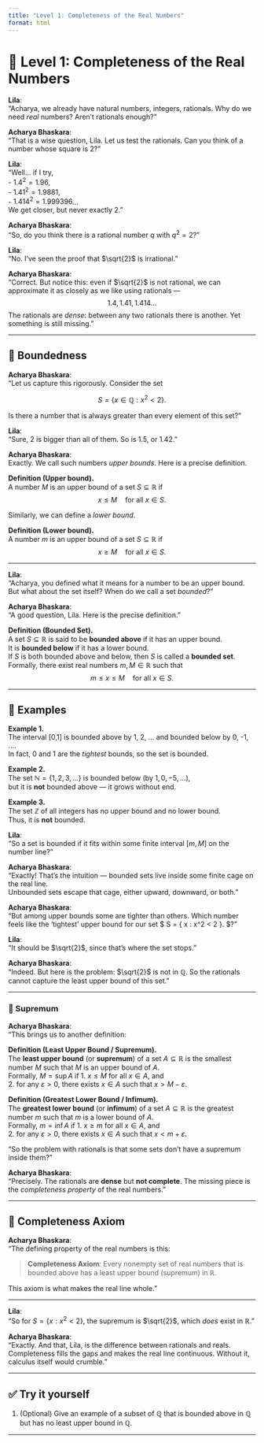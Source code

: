 ```yaml
---
title: "Level 1: Completeness of the Real Numbers"
format: html
---
```


# 🌊 Level 1: Completeness of the Real Numbers

**Lila**:  
“Acharya, we already have natural numbers, integers, rationals. Why do we need *real* numbers? Aren’t rationals enough?”

**Acharya Bhaskara**:  
“That is a wise question, Lila. Let us test the rationals. Can you think of a number whose square is 2?”

**Lila**:  
“Well… if I try,  
- $1.4^2 = 1.96$,  
- $1.41^2 = 1.9881$,  
- $1.414^2 = 1.999396$…  
We get closer, but never exactly 2.”

**Acharya Bhaskara**:  
“So, do you think there is a rational number $q$ with $q^2 = 2$?”

**Lila**:  
“No. I’ve seen the proof that $\sqrt{2}$ is irrational.”

**Acharya Bhaskara**:  
“Correct. But notice this: even if $\sqrt{2}$ is not rational, we can approximate it as closely as we like using rationals — $$1.4, 1.41, 1.414\ldots$$ The rationals are *dense*: between any two rationals there is another. Yet something is still missing.”

---

## 🔹 Boundedness

**Acharya Bhaskara**:  
“Let us capture this rigorously. Consider the set

$$
S = \{ x \in \mathbb{Q} : x^2 < 2 \}.
$$

Is there a number that is always greater than every element of this set?”

**Lila**:  
“Sure, 2 is bigger than all of them. So is 1.5, or 1.42.”

**Acharya Bhaskara**:  
Exactly. We call such numbers *upper bounds*. Here is a precise definition.

::: definition{#def:upper-bound}

**Definition (Upper bound).**  
A number $M$ is an upper bound of a set $S \subseteq \mathbb{R}$ if
$$
x \leq M \quad \text{for all } x \in S.
$$
:::

Similarly, we can define a *lower bound*.

::: definition{#def:lower-bound}

**Definition (Lower bound).**  
A number $m$ is an upper bound of a set $S \subseteq \mathbb{R}$ if
$$
x \geq M \quad \text{for all } x \in S.
$$
:::

---


**Lila**:  
“Acharya, you defined what it means for a number to be an upper bound. But what about the set itself? When do we call a set *bounded*?”

**Acharya Bhaskara**:  
“A good question, Lila. Here is the precise definition.”

::: definition{#def:bounded-set}
**Definition (Bounded Set).**  
A set $S \subseteq \mathbb{R}$ is said to be **bounded above** if it has an upper bound.  
It is **bounded below** if it has a lower bound.  
If $S$ is both bounded above and below, then $S$ is called a **bounded set**.  
Formally, there exist real numbers $m, M \in \mathbb{R}$ such that
$$
m \le x \le M \quad \text{for all } x \in S.
$$
:::

---

## 🔹 Examples

::: example
**Example 1.**  
The interval [0,1] is bounded above by 1, 2, $\ldots$ and bounded below by 0, -1, $\ldots$.  
In fact, 0 and 1 are the *tightest* bounds, so the set is bounded.
:::

::: example
**Example 2.**  
The set $\mathbb{N} = \{1,2,3,\ldots\}$ is bounded below (by $1, 0, -5, \ldots$),  
but it is **not** bounded above — it grows without end.
:::

::: example
**Example 3.**  
The set $\mathbb{Z}$ of all integers has no upper bound and no lower bound.  
Thus, it is **not** bounded.
:::

**Lila**:  
“So a set is bounded if it fits within some finite interval $[m,M]$ on the number line?”

**Acharya Bhaskara**:  
“Exactly! That’s the intuition — bounded sets live inside some finite cage on the real line.  
Unbounded sets escape that cage, either upward, downward, or both.”

**Acharya Bhaskara**:  
“But among upper bounds some are tighter than others. Which number feels like the ‘tightest’ upper bound for our set $
S = \{ x \in \mathbb{Q} : x^2 < 2 \}.
$?”

**Lila**:  
“It should be $\sqrt{2}$, since that’s where the set stops.”

**Acharya Bhaskara**:  
“Indeed. But here is the problem: $\sqrt{2}$ is not in $\mathbb{Q}$. So the rationals cannot capture the least upper bound of this set.”

---

### 🔹 Supremum

**Acharya Bhaskara**:  
“This brings us to another definition:


::: definition{#def:supremum}
**Definition (Least Upper Bound / Supremum).**  
The **least upper bound** (or **supremum**) of a set $A \subseteq \mathbb{R}$ is the smallest number $M$ such that $M$ is an upper bound of $A$.  
Formally, $M = \sup A$ if
1. $x \leq M$ for all $x \in A$, and  
2. for any $\varepsilon > 0$, there exists $x \in A$ such that $x > M - \varepsilon$.
:::

::: definition{#def:infimum}
**Definition (Greatest Lower Bound / Infimum).**  
The **greatest lower bound** (or **infimum**) of a set $A \subseteq \mathbb{R}$ is the greatest number $m$ such that $m$ is a lower bound of $A$.  
Formally, $m = \inf A$ if
1. $x \geq m$ for all $x \in A$, and  
2. for any $\varepsilon > 0$, there exists $x \in A$ such that $x < m + \varepsilon$.
:::


“So the problem with rationals is that some sets don’t have a supremum inside them?”

**Acharya Bhaskara**:  
“Precisely. The rationals are **dense** but **not complete**. The missing piece is the *completeness property* of the real numbers.”

---

## 🔹 Completeness Axiom

**Acharya Bhaskara**:  
“The defining property of the real numbers is this:

> **Completeness Axiom**: Every nonempty set of real numbers that is bounded above has a least upper bound (supremum) in $\mathbb{R}$.

This axiom is what makes the real line whole.”

---

**Lila**:  
“So for $S = \{ x : x^2 < 2 \}$, the supremum is $\sqrt{2}$, which *does* exist in $\mathbb{R}$.”

**Acharya Bhaskara**:  
“Exactly. And that, Lila, is the difference between rationals and reals. Completeness fills the gaps and makes the real line continuous. Without it, calculus itself would crumble.”

---

## ✅ Try it yourself

1. (Optional) Give an example of a subset of $\mathbb{Q}$ that is bounded above in $\mathbb{Q}$ but has no least upper bound in $\mathbb{Q}$.

---

